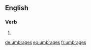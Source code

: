 ==English==

===Verb===
{{head|en|verb form}}

# {{en-third-person singular of|umbrage}}

[[de:umbrages]]
[[eo:umbrages]]
[[fr:umbrages]]